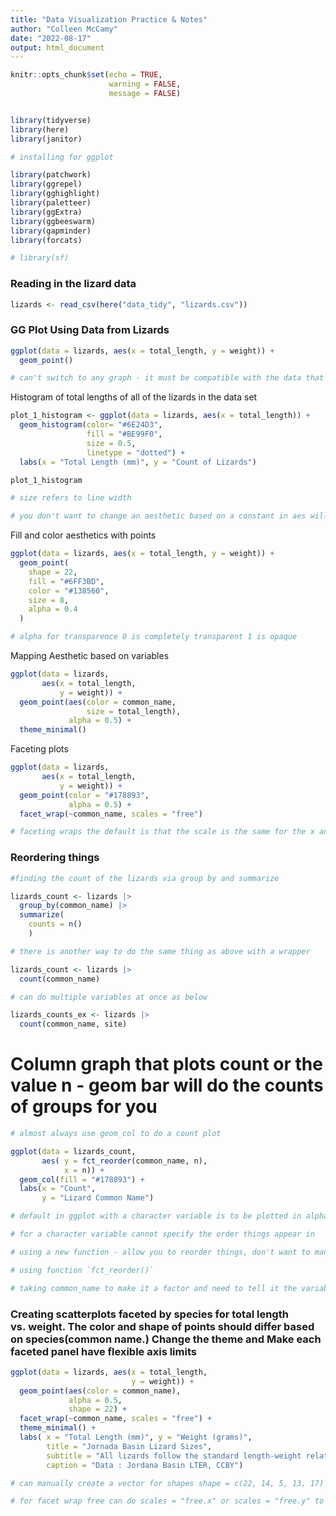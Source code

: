 ```yaml
---
title: "Data Visualization Practice & Notes"
author: "Colleen McCamy"
date: "2022-08-17"
output: html_document
---
```


```r
knitr::opts_chunk$set(echo = TRUE,
                      warning = FALSE,
                      message = FALSE)


library(tidyverse)
library(here)
library(janitor)

# installing for ggplot

library(patchwork)
library(ggrepel)
library(gghighlight)
library(paletteer)
library(ggExtra)
library(ggbeeswarm)
library(gapminder)
library(forcats)

# library(sf)

```


### Reading in the lizard data

```r

lizards <- read_csv(here("data_tidy", "lizards.csv"))

```


### GG Plot Using Data from Lizards

```r

ggplot(data = lizards, aes(x = total_length, y = weight)) +
  geom_point()

# can't switch to any graph - it must be compatible with the data that you have

```


Histogram of total lengths of all of the lizards in the data set

```r

plot_1_histogram <- ggplot(data = lizards, aes(x = total_length)) +
  geom_histogram(color= "#6E24D3", 
                 fill = "#BE99F0",
                 size = 0.5,
                 linetype = "dotted") +
  labs(x = "Total Length (mm)", y = "Count of Lizards") 

plot_1_histogram

# size refers to line width

# you don't want to change an aesthetic based on a constant in aes will map on to a variable value and bring up a legend, putting an extra legend that is mapped on to a variable but doesn't have meaning of what it is expected

```

Fill and color aesthetics with points

```r

ggplot(data = lizards, aes(x = total_length, y = weight)) +
  geom_point(
    shape = 22,
    fill = "#6FF3BD",
    color = "#138560",
    size = 8,
    alpha = 0.4
  )

# alpha for transparence 0 is completely transparent 1 is opaque

```

Mapping Aesthetic based on variables

```r

ggplot(data = lizards, 
       aes(x = total_length, 
           y = weight)) + 
  geom_point(aes(color = common_name, 
                 size = total_length),
             alpha = 0.5) +
  theme_minimal()

```

Faceting plots


```r

ggplot(data = lizards, 
       aes(x = total_length, 
           y = weight)) + 
  geom_point(color = "#178893",
             alpha = 0.5) +
  facet_wrap(~common_name, scales = "free")

# faceting wraps the default is that the scale is the same for the x and y axis, however if you decide you don't care if the scales are not the same you can do as , scales = "free"

```

### Reordering things

```r

#finding the count of the lizards via group by and summarize

lizards_count <- lizards |> 
  group_by(common_name) |> 
  summarize(
    counts = n()
    )

# there is another way to do the same thing as above with a wrapper

lizards_count <- lizards |> 
  count(common_name)

# can do multiple variables at once as below

lizards_counts_ex <- lizards |> 
  count(common_name, site)

```

# Column graph that plots count or the value n - geom bar will do the counts of groups for you

```r

# almost always use geom_col to do a count plot

ggplot(data = lizards_count, 
       aes( y = fct_reorder(common_name, n),
            x = n)) +
  geom_col(fill = "#178893") + 
  labs(x = "Count",
       y = "Lizard Common Name")

# default in ggplot with a character variable is to be plotted in alphabetical order 

# for a character variable cannot specify the order things appear in

# using a new function - allow you to reorder things, don't want to manually code in the orders

# using function `fct_reorder()` 

# taking common_name to make it a factor and need to tell it the variable to determine the order

```

### Creating scatterplots faceted by species for total length vs. weight. The color and shape of points should differ based on species(common name.) Change the theme and Make each faceted panel have flexible axis limits

```r

ggplot(data = lizards, aes(x = total_length, 
                           y = weight)) +
  geom_point(aes(color = common_name), 
             alpha = 0.5,
             shape = 22) + 
  facet_wrap(~common_name, scales = "free") +
  theme_minimal() +
  labs( x = "Total Length (mm)", y = "Weight (grams)", 
        title = "Jornada Basin Lizard Sizes",
        subtitle = "All lizards follow the standard length-weight relationship, weith Western Whiptails being largest",
        caption = "Data : Jordana Basin LTER, CCBY")

# can manually create a vector for shapes shape = c(22, 14, 5, 13, 17)

# for facet wrap free can do scales = "free.x" or scales = "free.y" to only have it free in one direction

```


